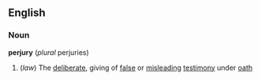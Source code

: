 ==English==
===Noun===
{{wikipedia}}
'''perjury''' (''plural'' perjuries)
#(''law'') The [[deliberate]], giving of [[false]] or [[misleading]] [[testimony]] under [[oath]]